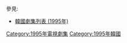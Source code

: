 {{Catnav|頁面分類|...|電視節目|電視劇|每年電視影集|1995年電視影集}}
{{Catnav|頁面分類|...|电视节目|电视剧|各國電視劇|韓國電視劇|每年韓國電視劇集}}

{{cat year nav
| year = 1995
| cat = 韓國電視劇集 
| sortkey = 韓國電視劇集
| article = 韓國電視劇
| in = 
}}
參見:
*[[韓國劇集列表_(1995年)|韓國劇集列表 (1995年)]]


[[Category:1995年電視劇集|Category:1995年電視劇集]]
[[Category:1995年韓國|Category:1995年韓國]]